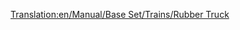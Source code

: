[[Translation:en/Manual/Base Set/Trains/Rubber Truck]]
{{es/Vagones|Imagen=[[File:en/Rubbertruck.png]]
|Nombre=Vagón de Caucho
|PrecioNormal=2.166 € (1.083 £)
|PesoNormal=19 / 40 t
|CapacidadNormal=21.000 litros de caucho
|PrecioMono="
|PesoMono=19 / 45 t
|CapacidadMono=26.000 litros de caucho
|PrecioMag="
|PesoMag=19 / 47 t
|CapacidadMag=28.000 litros de caucho
|Descripción=El '''vagón de caucho''' es necesario para transportar [[es/Manual/Base Set/Cargos/Caucho|caucho]] desde las [[es/Manual/Base Set/Industries/Plantación de caucho|plantaciones de caucho]] a las [[es/Manual/Base Set/Industries/Fábrica|fábricas]] en el clima [[es/Manual/Clima#subtropical|subtropical]].
}}